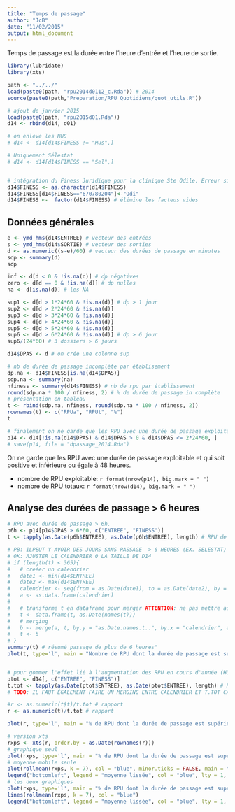 ```yaml
---
title: "Temps de passage"
author: "JcB"
date: "11/02/2015"
output: html_document
---
```


Temps de passage est la durée entre l'heure d'entrée et l'heure de sortie.

```r

library(lubridate)
library(xts)

path <- "../../"
load(paste0(path, "rpu2014d0112_c.Rda")) # 2014
source(paste0(path,"Preparation/RPU Quotidiens/quot_utils.R"))

# ajout de janvier 2015
load(paste0(path, "rpu2015d01.Rda"))
d14 <- rbind(d14, d01)

# on enlève les HUS
# d14 <- d14[d14$FINESS != "Hus",]

# Uniquement Sélestat
# d14 <- d14[d14$FINESS == "Sel",]


# intégration du Finess Juridique pour la clinique Ste Odile. Erreur signalée par Mr Nold: certains RPU de Ste Odile contiennent le Finess juridique au lieu du géographique
d14$FINESS <- as.character(d14$FINESS)
d14$FINESS[d14$FINESS=="670780204"]<-"Odi"
d14$FINESS <-  factor(d14$FINESS) # élimine les facteus vides
```

Données générales
-----------------
```r
e <- ymd_hms(d14$ENTREE) # vecteur des entrées
s <- ymd_hms(d14$SORTIE) # vecteur des sorties
d <- as.numeric((s-e)/60) # vecteur des durées de passage en minutes
sdp <- summary(d)
sdp

inf <- d[d < 0 & !is.na(d)] # dp négatives
zero <- d[d == 0 & !is.na(d)] # dp nulles
na <- d[is.na(d)] # les NA

sup1 <- d[d > 1*24*60 & !is.na(d)] # dp > 1 jour
sup2 <- d[d > 2*24*60 & !is.na(d)] 
sup3 <- d[d > 3*24*60 & !is.na(d)]
sup4 <- d[d > 4*24*60 & !is.na(d)]
sup5 <- d[d > 5*24*60 & !is.na(d)]
sup6 <- d[d > 6*24*60 & !is.na(d)] # dp > 6 jour
sup6/(24*60) # 3 dossiers > 6 jours

d14$DPAS <- d # on crée une colonne sup

# nb de durée de passage incomplète par établisement
dp.na <- d14$FINESS[is.na(d14$DPAS)]
sdp.na <- summary(na)
nfiness <- summary(d14$FINESS) # nb de rpu par établissement
round(sdp.na * 100 / nfiness, 2) # % de durée de passage in complète
# présentation en tableau
t <- rbind(sdp.na, nfiness, round(sdp.na * 100 / nfiness, 2))
rownames(t) <- c("RPUa", "RPUt", "%")
t

# finalement on ne garde que les RPU avec une durée de passage exploitable et qui soit positive et inférieure ou égale à 48 heures.
p14 <- d14[!is.na(d14$DPAS) & d14$DPAS > 0 & d14$DPAS <= 2*24*60, ]
# save(p14, file = "dpassage_2014.Rda")
```

On ne garde que les RPU avec une durée de passage exploitable et qui soit positive et inférieure ou égale à 48 heures.

- nombre de RPU exploitable: `r format(nrow(p14), big.mark = " ")`
- nombre de RPU totaux: `r format(nrow(d14), big.mark = " ")`

Analyse des durées de passage > 6 heures
----------------------------------------

```r
# RPU avec durée de passage > 6h. 
p6h <- p14[p14$DPAS > 6*60, c("ENTREE", "FINESS")]
t <- tapply(as.Date(p6h$ENTREE), as.Date(p6h$ENTREE), length) # RPU de plus de 6 heures par jour

# PB: ILPEUT Y AVOIR DES JOURS SANS PASSAGE  > 6 HEURES (EX. SELESTAT) => FAIRE UN MERGING AVEC UN CALENDRIER.
# OK: AJUSTER LE CALENDRIER 0 LA TAILLE DE D14
# if (length(t) < 365){
#   # creéer un calendrier
#   date1 <- min(d14$ENTREE)
#   date2 <- max(d14$ENTREE)
#   calendrier <- seq(from = as.Date(date1), to = as.Date(date2), by = 1)
#   a <- as.data.frame(calendrier)
# 
#   # transforme t en dataframe pour merger ATTENTION: ne pas mettre as.data.frame
#   t <- data.frame(t, as.Date(names(t)))
#   # merging
#   b <- merge(a, t, by.y = "as.Date.names.t..", by.x = "calendrier", all.x = TRUE)
#   t <- b
# }
summary(t) # résumé passage de plus de 6 heures"
plot(t, type='l', main = "Nombre de RPU dont la durée de passage est supérieure à 6 heures", ylab = "Nombre de RPU", xlab = "Jours (2014)")


# pour gommer l'effet lié à l'augmentation des RPU en cours d'année (HUS), on forme le rapport RPU avec passage de plus de 6 heures sur RPU totaux:
ptot <- d14[, c("ENTREE", "FINESS")]
t.tot <- tapply(as.Date(ptot$ENTREE), as.Date(ptot$ENTREE), length) # RPU totaux par jour
# TODO: IL FAUT ÉGALEMENT FAIRE UN MERGING ENTRE CALENDRIER ET T.TOT CAR PEUT ÊTRE PLUS COURT +++ (pb avec Sélestat)

#r <- as.numeric(t$t)/t.tot # rapport
r <- as.numeric(t)/t.tot # rapport

plot(r, type='l', main = "% de RPU dont la durée de passage est supérieure à 6 heures", ylab = "% de RPU avec DP > 6 heures", xlab = "Jours (2014)")

# version xts
rxps <- xts(r, order.by = as.Date(rownames(r)))
# graphique seul
plot(rxps, type='l', main = "% de RPU dont la durée de passage est supérieure à 6 heures", ylab = "% de RPU avec DP > 6 heures", minor.ticks = FALSE)
# moyenne mobile seule
plot(rollmean(rxps, k = 7), col = "blue", minor.ticks = FALSE, main = "% de RPU dont la durée de passage est supérieure à 6 heures", ylab = "% de RPU avec DP > 6 heures")
legend("bottomleft", legend = "moyenne lissée", col = "blue", lty = 1, bty = "n")
# les deux graphiques
plot(rxps, type='l', main = "% de RPU dont la durée de passage est supérieure à 6 heures", ylab = "% de RPU avec DP > 6 heures", minor.ticks = FALSE)
lines(rollmean(rxps, k = 7), col = "blue")
legend("bottomleft", legend = "moyenne lissée", col = "blue", lty = 1, bty = "n")

```

